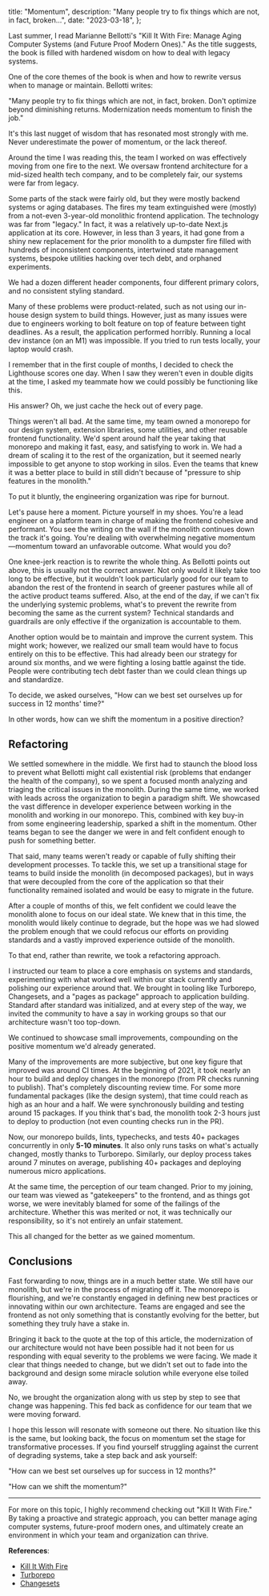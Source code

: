   title: "Momentum",
  description:
    "Many people try to fix things which are not, in fact, broken...",
  date: "2023-03-18",
};

Last summer, I read Marianne Bellotti's "Kill It With Fire: Manage Aging Computer Systems (and Future Proof Modern Ones)." As the title suggests, the book is filled with hardened wisdom on how to deal with legacy systems.

One of the core themes of the book is when and how to rewrite versus when to manage or maintain. Bellotti writes:

"Many people try to fix things which are not, in fact, broken. Don't optimize beyond diminishing returns. Modernization needs momentum to finish the job."

It's this last nugget of wisdom that has resonated most strongly with me. Never underestimate the power of momentum, or the lack thereof.

Around the time I was reading this, the team I worked on was effectively moving from one fire to the next. We oversaw frontend architecture for a mid-sized health tech company, and to be completely fair, our systems were far from legacy.

Some parts of the stack were fairly old, but they were mostly backend systems or aging databases. The fires my team extinguished were (mostly) from a not-even 3-year-old monolithic frontend application. The technology was far from "legacy." In fact, it was a relatively up-to-date Next.js application at its core. However, in less than 3 years, it had gone from a shiny new replacement for the prior monolith to a dumpster fire filled with hundreds of inconsistent components, intertwined state management systems, bespoke utilities hacking over tech debt, and orphaned experiments.

We had a dozen different header components, four different primary colors, and no consistent styling standard.

Many of these problems were product-related, such as not using our in-house design system to build things. However, just as many issues were due to engineers working to bolt feature on top of feature between tight deadlines. As a result, the application performed horribly. Running a local dev instance (on an M1) was impossible. If you tried to run tests locally, your laptop would crash.

I remember that in the first couple of months, I decided to check the Lighthouse scores one day. When I saw they weren't even in double digits at the time, I asked my teammate how we could possibly be functioning like this.

His answer? Oh, we just cache the heck out of every page.

Things weren't all bad. At the same time, my team owned a monorepo for our design system, extension libraries, some utilities, and other reusable frontend functionality. We'd spent around half the year taking that monorepo and making it fast, easy, and satisfying to work in. We had a dream of scaling it to the rest of the organization, but it seemed nearly impossible to get anyone to stop working in silos. Even the teams that knew it was a better place to build in still didn't because of "pressure to ship features in the monolith."

To put it bluntly, the engineering organization was ripe for burnout.

Let's pause here a moment. Picture yourself in my shoes. You're a lead engineer on a platform team in charge of making the frontend cohesive and performant. You see the writing on the wall if the monolith continues down the track it's going. You're dealing with overwhelming negative momentum—momentum toward an unfavorable outcome. What would you do?

One knee-jerk reaction is to rewrite the whole thing. As Bellotti points out above, this is usually not the correct answer. Not only would it likely take too long to be effective, but it wouldn't look particularly good for our team to abandon the rest of the frontend in search of greener pastures while all of the active product teams suffered. Also, at the end of the day, if we can't fix the underlying systemic problems, what's to prevent the rewrite from becoming the same as the current system? Technical standards and guardrails are only effective if the organization is accountable to them.

Another option would be to maintain and improve the current system. This might work; however, we realized our small team would have to focus entirely on this to be effective. This had already been our strategy for around six months, and we were fighting a losing battle against the tide. People were contributing tech debt faster than we could clean things up and standardize.

To decide, we asked ourselves, "How can we best set ourselves up for success in 12 months' time?"

In other words, how can we shift the momentum in a positive direction?

## Refactoring

We settled somewhere in the middle. We first had to staunch the blood loss to prevent what Bellotti might call existential risk (problems that endanger the health of the company), so we spent a focused month analyzing and triaging the critical issues in the monolith. During the same time, we worked with leads across the organization to begin a paradigm shift. We showcased the vast difference in developer experience between working in the monolith and working in our monorepo. This, combined with key buy-in from some engineering leadership, sparked a shift in the momentum. Other teams began to see the danger we were in and felt confident enough to push for something better.

That said, many teams weren't ready or capable of fully shifting their development processes. To tackle this, we set up a transitional stage for teams to build inside the monolith (in decomposed packages), but in ways that were decoupled from the core of the application so that their functionality remained isolated and would be easy to migrate in the future.

After a couple of months of this, we felt confident we could leave the monolith alone to focus on our ideal state. We knew that in this time, the monolith would likely continue to degrade, but the hope was we had slowed the problem enough that we could refocus our efforts on providing standards and a vastly improved experience outside of the monolith.

To that end, rather than rewrite, we took a refactoring approach.

I instructed our team to place a core emphasis on systems and standards, experimenting with what worked well within our stack currently and polishing our experience around that. We brought in tooling like Turborepo, Changesets, and a "pages as package" approach to application building. Standard after standard was initialized, and at every step of the way, we invited the community to have a say in working groups so that our architecture wasn't too top-down.

We continued to showcase small improvements, compounding on the positive momentum we'd already generated.

Many of the improvements are more subjective, but one key figure that improved was around CI times. At the beginning of 2021, it took nearly an hour to build and deploy changes in the monorepo (from PR checks running to publish). That's completely discounting review time. For some more fundamental packages (like the design system), that time could reach as high as an hour and a half. We were synchronously building and testing around 15 packages. If you think that's bad, the monolith took 2-3 hours just to deploy to production (not even counting checks run in the PR).

Now, our monorepo builds, lints, typechecks, and tests 40+ packages concurrently in only **5-10 minutes**. It also only runs tasks on what's actually changed, mostly thanks to Turborepo. Similarly, our deploy process takes around 7 minutes on average, publishing 40+ packages and deploying numerous micro applications.

At the same time, the perception of our team changed. Prior to my joining, our team was viewed as "gatekeepers" to the frontend, and as things got worse, we were inevitably blamed for some of the failings of the architecture. Whether this was merited or not, it was technically our responsibility, so it's not entirely an unfair statement.

This all changed for the better as we gained momentum.

## Conclusions

Fast forwarding to now, things are in a much better state. We still have our monolith, but we're in the process of migrating off it. The monorepo is flourishing, and we're constantly engaged in defining new best practices or innovating within our own architecture. Teams are engaged and see the frontend as not only something that is constantly evolving for the better, but something they truly have a stake in.

Bringing it back to the quote at the top of this article, the modernization of our architecture would not have been possible had it not been for us responding with equal severity to the problems we were facing. We made it clear that things needed to change, but we didn't set out to fade into the background and design some miracle solution while everyone else toiled away.

No, we brought the organization along with us step by step to see that change was happening. This fed back as confidence for our team that we were moving forward.

I hope this lesson will resonate with someone out there. No situation like this is the same, but looking back, the focus on momentum set the stage for transformative processes. If you find yourself struggling against the current of degrading systems, take a step back and ask yourself:

"How can we best set ourselves up for success in 12 months?"

"How can we shift the momentum?"

---

For more on this topic, I highly recommend checking out "Kill It With Fire." By taking a proactive and strategic approach, you can better manage aging computer systems, future-proof modern ones, and ultimately create an environment in which your team and organization can thrive.

**References**:

- [Kill It With Fire](https://www.penguinrandomhouse.com/books/667571/kill-it-with-fire-by-marianne-bellotti/)
- [Turborepo](https://turbo.build/repo)
- [Changesets](https://github.com/changesets/changesets)
